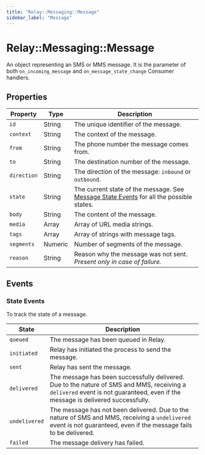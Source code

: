 ```yaml
---
title: "Relay::Messaging::Message"
sidebar_label: "Message"
---
```


# Relay::Messaging::Message

[link]: #state-events

An object representing an SMS or MMS message. It is the parameter of both `on_incoming_message` and `on_message_state_change` Consumer handlers.

## Properties

| Property | Type | Description |
| -------- | ---- | ----------- |
| `id` | String | The unique identifier of the message. |
| `context` | String | The context of the message. |
| `from` | String | The phone number the message comes from. |
| `to` | String | The destination number of the message. |
| `direction` | String | The direction of the message: `inbound` or `outbound`. |
| `state` | String | The current state of the message. See [Message State Events][link] for all the possible states. |
| `body` | String | The content of the message. |
| `media` | Array | Array of URL media strings. |
| `tags` | Array | Array of strings with message tags. |
| `segments` | Numeric | Number of segments of the message. |
| `reason` | String | Reason why the message was not sent.<br/> _Present only in case of failure._ |

## Events

### State Events

To track the state of a message.

| State | Description |
| ----- | ----------- |
| `queued` | The message has been queued in Relay. |
| `initiated` | Relay has initiated the process to send the message. |
| `sent` | Relay has sent the message. |
| `delivered` | The message has been successfully delivered. Due to the nature of SMS and MMS, receiving a `delivered` event is not guaranteed, even if the message is delivered successfully. |
| `undelivered` | The message has not been delivered. Due to the nature of SMS and MMS, receiving a `undelivered` event is not guaranteed, even if the message fails to be delivered. |
| `failed` | The message delivery has failed. |